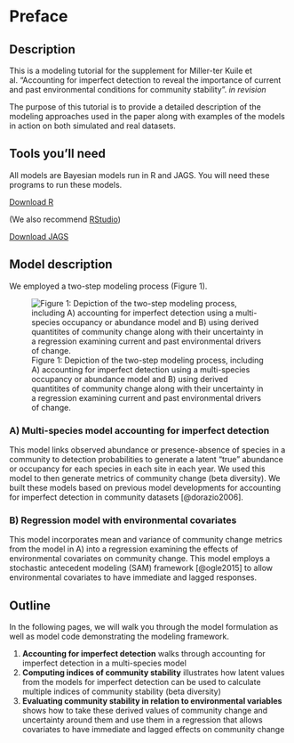 # Preface {.unnumbered}

## Description

This is a modeling tutorial for the supplement for Miller-ter Kuile et al. "Accounting for imperfect detection to reveal the importance of current and past environmental conditions for community stability". *in revision*

The purpose of this tutorial is to provide a detailed description of the modeling approaches used in the paper along with examples of the models in action on both simulated and real datasets.

## Tools you'll need

All models are Bayesian models run in R and JAGS. You will need these programs to run these models.

[Download R](https://cran.rstudio.com/)

(We also recommend [RStudio](https://posit.co/download/rstudio-desktop/))

[Download JAGS](https://sourceforge.net/projects/mcmc-jags/files/)

## Model description

We employed a two-step modeling process (Figure 1).

![Figure 1: Depiction of the two-step modeling process, including A) accounting for imperfect detection using a multi-species occupancy or abundance model and B) using derived quantitites of community change along with their uncertainty in a regression examining current and past environmental drivers of change.](pictures/DAG_v2.jpg)

### A) Multi-species model accounting for imperfect detection

This model links observed abundance or presence-absence of species in a community to detection probabilities to generate a latent "true" abundance or occupancy for each species in each site in each year. We used this model to then generate metrics of community change (beta diversity). We built these models based on previous model developments for accounting for imperfect detection in community datasets [@dorazio2006].

### B) Regression model with environmental covariates

This model incorporates mean and variance of community change metrics from the model in A) into a regression examining the effects of environmental covariates on community change. This model employs a stochastic antecedent modeling (SAM) framework [@ogle2015] to allow environmental covariates to have immediate and lagged responses.

## Outline

In the following pages, we will walk you through the model formulation as well as model code demonstrating the modeling framework.

1.  **Accounting for imperfect detection** walks through accounting for imperfect detection in a multi-species model
2.  **Computing indices of community stability** illustrates how latent values from the models for imperfect detection can be used to calculate multiple indices of community stability (beta diversity)
3.  **Evaluating community stability in relation to environmental variables** shows how to take these derived values of community change and uncertainty around them and use them in a regression that allows covariates to have immediate and lagged effects on community change

